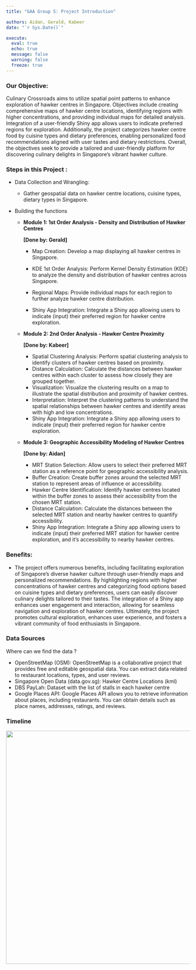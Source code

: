 ```yaml
---
title: "GAA Group 5: Project Introduction"

authors: Aidan, Gerald, Kabeer
date: "`r Sys.Date()`"

execute: 
  eval: true
  echo: true
  message: false
  warning: false
  freeze: true
---
```


### Our Objective:

Culinary Crossroads aims to utilize spatial point patterns to enhance exploration of hawker centres in Singapore. Objectives include creating comprehensive maps of hawker centre locations, identifying regions with higher concentrations, and providing individual maps for detailed analysis. Integration of a user-friendly Shiny app allows users to indicate preferred regions for exploration. Additionally, the project categorizes hawker centre food by cuisine types and dietary preferences, enabling personalized food recommendations aligned with user tastes and dietary restrictions. Overall, the objectives seek to provide a tailored and user-friendly platform for discovering culinary delights in Singapore's vibrant hawker culture.

### Steps in this Project :

-   Data Collection and Wrangling:

    -   Gather geospatial data on hawker centre locations, cuisine types, dietary types in Singapore.

-   Building the functions

    -   **Module 1: 1st Order Analysis - Density and Distribution of Hawker Centres**

        **\[Done by: Gerald\]**

        -   Map Creation: Develop a map displaying all hawker centres in Singapore.

        -   KDE 1st Order Analysis: Perform Kernel Density Estimation (KDE) to analyze the density and distribution of hawker centres across Singapore.

        -   Regional Maps: Provide individual maps for each region to further analyze hawker centre distribution.

        -   Shiny App Integration: Integrate a Shiny app allowing users to indicate (input) their preferred region for hawker centre exploration.

    -   **Module 2: 2nd Order Analysis - Hawker Centre Proximity**

        **\[Done by: Kabeer\]**

        -   Spatial Clustering Analysis: Perform spatial clustering analysis to identify clusters of hawker centres based on proximity.
        -   Distance Calculation: Calculate the distances between hawker centres within each cluster to assess how closely they are grouped together.
        -   Visualization: Visualize the clustering results on a map to illustrate the spatial distribution and proximity of hawker centres.
        -   Interpretation: Interpret the clustering patterns to understand the spatial relationships between hawker centres and identify areas with high and low concentrations.
        -   Shiny App Integration: Integrate a Shiny app allowing users to indicate (input) their preferred region for hawker centre exploration.

    -   **Module 3: Geographic Accessibility Modeling of Hawker Centres**

        **\[Done by: Aidan\]**

        -   MRT Station Selection: Allow users to select their preferred MRT station as a reference point for geographic accessibility analysis.
        -   Buffer Creation: Create buffer zones around the selected MRT station to represent areas of influence or accessibility.
        -   Hawker Centre Identification: Identify hawker centres located within the buffer zones to assess their accessibility from the chosen MRT station.
        -   Distance Calculation: Calculate the distances between the selected MRT station and nearby hawker centres to quantify accessibility.
        -   Shiny App Integration: Integrate a Shiny app allowing users to indicate (input) their preferred MRT station for hawker centre exploration, and it's accessibility to nearby hawker centres.

### Benefits:

-   The project offers numerous benefits, including facilitating exploration of Singapore's diverse hawker culture through user-friendly maps and personalized recommendations. By highlighting regions with higher concentrations of hawker centres and categorizing food options based on cuisine types and dietary preferences, users can easily discover culinary delights tailored to their tastes. The integration of a Shiny app enhances user engagement and interaction, allowing for seamless navigation and exploration of hawker centres. Ultimately, the project promotes cultural exploration, enhances user experience, and fosters a vibrant community of food enthusiasts in Singapore.

### Data Sources

Where can we find the data ?

-   OpenStreetMap (OSM): OpenStreetMap is a collaborative project that provides free and editable geospatial data. You can extract data related to restaurant locations, types, and user reviews.
-   Singapore Open Data (data.gov.sg): Hawker Centre Locations (kml)
-   DBS PayLah: Dataset with the list of stalls in each hawker centre
-   Google Places API: Google Places API allows you to retrieve information about places, including restaurants. You can obtain details such as place names, addresses, ratings, and reviews.

### Timeline

![](images/clipboard-788612531.png){width="638"}
